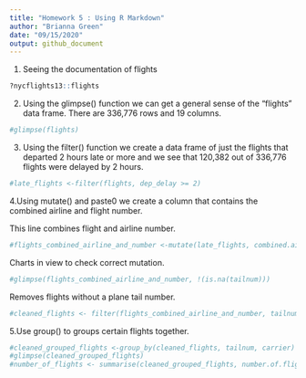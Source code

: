 ```yaml
---
title: "Homework 5 : Using R Markdown"
author: "Brianna Green"
date: "09/15/2020"
output: github_document
---
```

1. Seeing the documentation of flights
```r
?nycflights13::flights
```

2. Using the glimpse() function we can get a general sense of the "flights" data frame. There are 336,776 rows and 19 columns.
```r
#glimpse(flights)
```

3. Using the filter() function we create a data frame of just the flights that departed 2 hours late or more and we see that 120,382 out of 336,776 flights were delayed by 2 hours.
```r
#late_flights <-filter(flights, dep_delay >= 2)
```

4.Using mutate() and paste0 we create a column that contains the combined airline and flight number. 

 This line combines flight and airline number.
```r
#flights_combined_airline_and_number <-mutate(late_flights, combined.air.flight.number = paste0(carrier, flight)) 
```
Charts in view to check correct mutation.
```r
#glimpse(flights_combined_airline_and_number, !(is.na(tailnum)))
```
Removes flights without a plane tail number.
```r
#cleaned_flights <- filter(flights_combined_airline_and_number, tailnum, carrier) 
```

5.Use group() to groups certain flights together. 
```r
#cleaned_grouped_flights <-group_by(cleaned_flights, tailnum, carrier)
#glimpse(cleaned_grouped_flights)
#number_of_flights <- summarise(cleaned_grouped_flights, number.of.flights = n())
```
